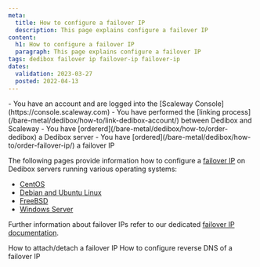 ```yaml
---
meta:
  title: How to configure a failover IP
  description: This page explains configure a failover IP
content:
  h1: How to configure a failover IP
  paragraph: This page explains configure a failover IP
tags: dedibox failover ip failover-ip failover-ip
dates:
  validation: 2023-03-27
  posted: 2022-04-13
---
```


<Macro id="iam-requirements" />

<Message type="requirement">
  - You have an account and are logged into the [Scaleway Console](https://console.scaleway.com) 
  - You have performed the [linking process](/bare-metal/dedibox/how-to/link-dedibox-account/) between Dedibox and Scaleway
  - You have [ordererd](/bare-metal/dedibox/how-to/order-dedibox) a Dedibox server
  - You have [ordered](/bare-metal/dedibox/how-to/order-failover-ip/) a failover IP
</Message>

The following pages provide information how to configure a [failover IP](/bare-metal/dedibox/concepts/#failover-ips) on Dedibox servers running various operating systems:

* [CentOS](/bare-metal/network/reference-content/configure-centos/)
* [Debian and Ubuntu Linux](/bare-metal/network/reference-content/configure-debian-ubuntu/)
* [FreeBSD](/bare-metal/network/reference-content/configure-freebsd/)
* [Windows Server](/bare-metal/network/reference-content/configure-windows/)

Further information about failover IPs refer to our dedicated [failover IP documentation](/bare-metal/dedibox/how-to/configure-failover-ip/).


<Navigation title="See Also">
  <PreviousButton to="/bare-metal/dedibox/how-to/attach-detach-failover-ip">How to attach/detach a failover IP</PreviousButton>
  <NextButton to="/bare-metal/dedibox/how-to/configure-reverse-failover-ip">How to configure reverse DNS of a failover IP</NextButton>
</Navigation>